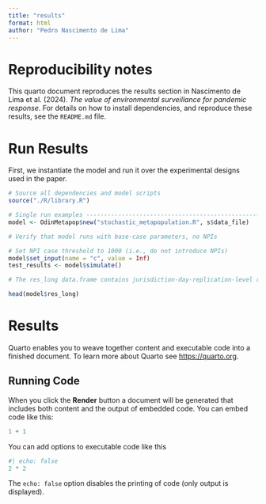 ```yaml
---
title: "results"
format: html
author: "Pedro Nascimento de Lima"
---
```


# Reproducibility notes

This quarto document reproduces the results section in Nascimento de Lima et al. (2024). *The value of environmental surveillance for pandemic response*. For details on how to install dependencies, and reproduce these results, see the `README.md` file.

# Run Results

First, we instantiate the model and run it over the experimental designs used in the paper.

```r
# Source all dependencies and model scripts
source("./R/library.R")

# Single run examples -----------------------------------------------------
model <- OdinMetapop$new("stochastic_metapopulation.R", s$data_file)

# Verify that model runs with base-case parameters, no NPIs

# Set NPI case threshold to 1000 (i.e., do not introduce NPIs)
model$set_input(name = "c", value = Inf)
test_results <- model$simulate()

# The res_long data.frame contains jurisdiction-day-replication-level results

head(model$res_long)
```



# Results

Quarto enables you to weave together content and executable code into a finished document. To learn more about Quarto see <https://quarto.org>.

## Running Code

When you click the **Render** button a document will be generated that includes both content and the output of embedded code. You can embed code like this:

```r
1 + 1
```

You can add options to executable code like this 

```r
#| echo: false
2 * 2
```

The `echo: false` option disables the printing of code (only output is displayed).
